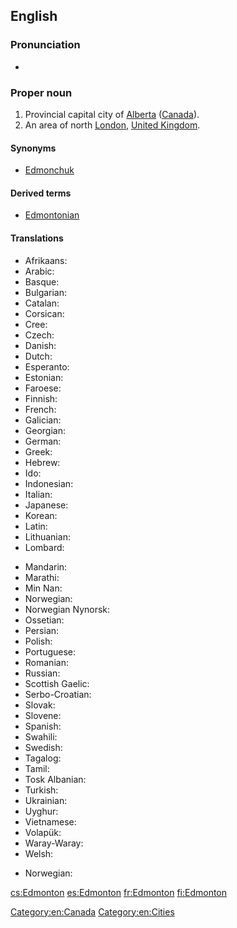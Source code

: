 ==English==
{{wikipedia|Edmonton}}
{{wikipedia|Edmonton, London}}

===Pronunciation===
* {{audio|en-ca-Edmonton.ogg|Audio (CA)}}

===Proper noun===
{{en-proper noun}}

# Provincial capital city of [[Alberta]] ([[Canada]]).
# An area of north [[London]], [[United Kingdom]].

====Synonyms====
* {{sense|Canada}} [[Edmonchuk]] {{qualifier|nickname|informal}}

====Derived terms====
* [[Edmontonian]]

====Translations====
{{trans-top|city in Canada}}
* Afrikaans: {{t-|af|Edmonton}}
* Arabic: {{t-|ar|أدمونتون}}
* Basque: {{t-|eu|Edmonton}}
* Bulgarian: {{t-|bg|Едмънтън}}
* Catalan: {{t-|ca|Edmonton}}
* Corsican: {{t-|co|Edmonton}}
* Cree: {{t-|cr|ᐊᒥᐢᑲᐧᒋᐊᐧᐢᑲᐦᐃᑲᐣ|tr=amiskwaciwâskahikan|sc=Cans}}
* Czech: {{t+|cs|Edmonton}}
* Danish: {{t-|da|Edmonton}}
* Dutch: {{t-|nl|Edmonton}}
* Esperanto: {{t-|eo|Edmontono}}
* Estonian: {{t-|et|Edmonton}}
* Faroese: {{t-|fo|Edmonton}}
* Finnish: {{t+|fi|Edmonton}}
* French: {{t+|fr|Edmonton}}
* Galician: {{t-|gl|Edmonton}}
* Georgian: {{t-|ka|ედმონტონი|sc=Geor}}
* German: {{t-|de|Edmonton}}
* Greek: {{t-|el|Έντμοντον}}
* Hebrew: {{t-|he|אדמונטון}}
* Ido: {{t-|io|Edmonton}}
* Indonesian: {{t-|id|Edmonton}}
* Italian: {{t-|it|Edmonton}}
* Japanese: {{t-|ja|エドモントン|tr=Edomonton}}
* Korean: {{t-|ko|에드먼턴|sc=Hang}}
* Latin: {{t-|la|Edmundopolis}}
* Lithuanian: {{t-|lt|Edmontonas}}
* Lombard: {{tø|lmo|Edmonton}}
{{trans-mid}}
* Mandarin: {{t|cmn|埃德蒙顿|sc=Hani}}
* Marathi: {{t-|mr|एडमंटन|sc=Deva}}
* Min Nan: {{t-|nan|Edmonton}}
* Norwegian: {{t-|no|Edmonton}}
* Norwegian Nynorsk: {{t-|nn|Edmonton}}
* Ossetian: {{tø|os|Эдмонтон|sc=Cyrl}}
* Persian: {{t-|fa|ادمونتون}}
* Polish: {{t-|pl|Edmonton}}
* Portuguese: {{t-|pt|Edmonton}}
* Romanian: {{t-|ro|Edmonton}}
* Russian: {{t-|ru|Эдмонтон|tr=Edmonton}}
* Scottish Gaelic: {{t-|gd|Edmonton}}
* Serbo-Croatian: {{t-|sh|Едмонтон|tr=Edmonton|sc=Cyrl}}
* Slovak: {{t-|sk|Edmonton}}
* Slovene: {{t-|sl|Edmonton}}
* Spanish: {{t+|es|Edmonton}}
* Swahili: {{t-|sw|Edmonton}}
* Swedish: {{t-|sv|Edmonton}}
* Tagalog: {{t-|tl|Edmonton}}
* Tamil: {{t-|ta|எட்மன்டன்}}
* Tosk Albanian: {{t-|als|Edmonton}}
* Turkish: {{t-|tr|Edmonton}}
* Ukrainian: {{t-|uk|Едмонтон|tr=Edmonton}}
* Uyghur: {{t-|ug|Édmonton|sc=ug-Arab}}
* Vietnamese: {{t-|vi|Edmonton}}
* Volapük: {{t-|vo|Edmonton}}
* Waray-Waray: {{tø|war|Edmonton}}
* Welsh: {{t-|cy|Edmonton}}
{{trans-bottom}}

{{trans-top|area of London}}
* Norwegian: {{t-|no|Edmonton}}
{{trans-mid}}
{{trans-bottom}}

[[Category:en:Canada]]
[[Category:en:Cities]]

[[cs:Edmonton]]
[[es:Edmonton]]
[[fr:Edmonton]]
[[fi:Edmonton]]